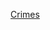 {{Year by category
|m=2
|c=0
|d=1
|y=2
|cat=各國罪案
|sortkey=*
|parent=各年各國罪案
|subcat=2012年罪案
}}
[[Category:2012年各國|Crimes]]